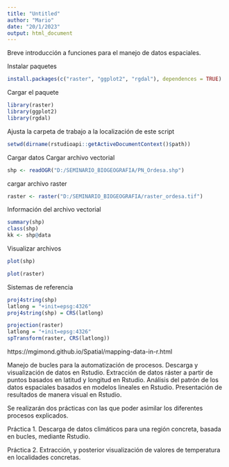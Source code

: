 ```yaml
---
title: "Untitled"
author: "Mario"
date: "20/1/2023"
output: html_document
---
```



Breve introducción a funciones para el manejo de datos espaciales.


Instalar paquetes
```r
install.packages(c("raster", "ggplot2", "rgdal"), dependences = TRUE)
```
Cargar el paquete
```r
library(raster)
library(ggplot2)
library(rgdal)
```

Ajusta la carpeta de trabajo a la localización de este script
```r
setwd(dirname(rstudioapi::getActiveDocumentContext()$path))
```
Cargar datos
Cargar archivo vectorial
```r
shp <- readOGR("D:/SEMINARIO_BIOGEOGRAFIA/PN_Ordesa.shp")
```
cargar archivo raster
```r
raster <- raster("D:/SEMINARIO_BIOGEOGRAFIA/raster_ordesa.tif")
```

Información del archivo vectorial
```r
summary(shp)
class(shp)
kk <- shp@data
```
Visualizar archivos
```r
plot(shp)
```
```r
plot(raster)
```


Sistemas de referencia

```r
proj4string(shp)
latlong = "+init=epsg:4326"
proj4string(shp) = CRS(latlong)
```
```r
projection(raster)
latlong = "+init=epsg:4326"
spTransform(raster, CRS(latlong))
```

https://mgimond.github.io/Spatial/mapping-data-in-r.html



#######################################################
#######################################################
#######################################################

Manejo de bucles para la automatización de procesos.
Descarga y visualización de datos en Rstudio.
Extracción de datos ráster a partir de puntos basados en latitud y longitud en Rstudio.
Análisis del patrón de los datos espaciales basados en modelos lineales en Rstudio.
Presentación de resultados de manera visual en Rstudio.


Se realizarán dos prácticas con las que poder asimilar los diferentes procesos explicados.

Práctica 1. Descarga de datos climáticos para una región concreta, basada en bucles, mediante Rstudio.

Práctica 2. Extracción, y posterior visualización de valores de temperatura en localidades concretas.

